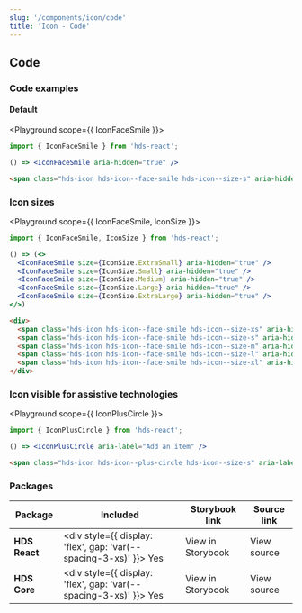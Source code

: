```yaml
---
slug: '/components/icon/code'
title: 'Icon - Code'
---
```




## Code

### Code examples

#### Default

<Playground scope={{ IconFaceSmile }}>


```jsx
import { IconFaceSmile } from 'hds-react';

() => <IconFaceSmile aria-hidden="true" />
```

```html
<span class="hds-icon hds-icon--face-smile hds-icon--size-s" aria-hidden="true"></span>
```

</Playground>


### Icon sizes

<Playground scope={{ IconFaceSmile, IconSize }}>


```jsx
import { IconFaceSmile, IconSize } from 'hds-react';

() => (<>
  <IconFaceSmile size={IconSize.ExtraSmall} aria-hidden="true" />
  <IconFaceSmile size={IconSize.Small} aria-hidden="true" />
  <IconFaceSmile size={IconSize.Medium} aria-hidden="true" />
  <IconFaceSmile size={IconSize.Large} aria-hidden="true" />
  <IconFaceSmile size={IconSize.ExtraLarge} aria-hidden="true" />
</>)
```

```html
<div>
  <span class="hds-icon hds-icon--face-smile hds-icon--size-xs" aria-hidden="true"></span>
  <span class="hds-icon hds-icon--face-smile hds-icon--size-s" aria-hidden="true"></span>
  <span class="hds-icon hds-icon--face-smile hds-icon--size-m" aria-hidden="true"></span>
  <span class="hds-icon hds-icon--face-smile hds-icon--size-l" aria-hidden="true"></span>
  <span class="hds-icon hds-icon--face-smile hds-icon--size-xl" aria-hidden="true"></span>
</div>
```

</Playground>

### Icon visible for assistive technologies

<Playground scope={{ IconPlusCircle }}>


```jsx
import { IconPlusCircle } from 'hds-react';

() => <IconPlusCircle aria-label="Add an item" />
```

```html
<span class="hds-icon hds-icon--plus-circle hds-icon--size-s" aria-label="Add an item"></span>
```

</Playground>


### Packages

| Package       | Included                                                                                        | Storybook link                                                                           | Source link                                                                                                                                     |
| ------------- | ----------------------------------------------------------------------------------------------- | ---------------------------------------------------------------------------------------- | ----------------------------------------------------------------------------------------------------------------------------------------------- |
| **HDS React** | <div style={{ display: 'flex', gap: 'var(--spacing-3-xs)' }}><IconCheckCircleFill /> Yes </div> | <Link openInNewTab openInNewTabAriaLabel="Opens in a new tab" href="/storybook/react/?path=/docs/icons">View in Storybook</Link> | <ExternalLink openInNewTab openInNewTabAriaLabel="Opens in a new tab" href="https://github.com/City-of-Helsinki/helsinki-design-system/tree/master/packages/react/src/icons">View source</ExternalLink> |
| **HDS Core**  | <div style={{ display: 'flex', gap: 'var(--spacing-3-xs)' }}><IconCheckCircleFill /> Yes </div> | <Link openInNewTab openInNewTabAriaLabel="Opens in a new tab" href="/storybook/core/?path=/story/icons">View in Storybook</Link> | <ExternalLink openInNewTab openInNewTabAriaLabel="Opens in a new tab" href="https://github.com/City-of-Helsinki/helsinki-design-system/tree/master/packages/core/src/icons">View source</ExternalLink>  |
